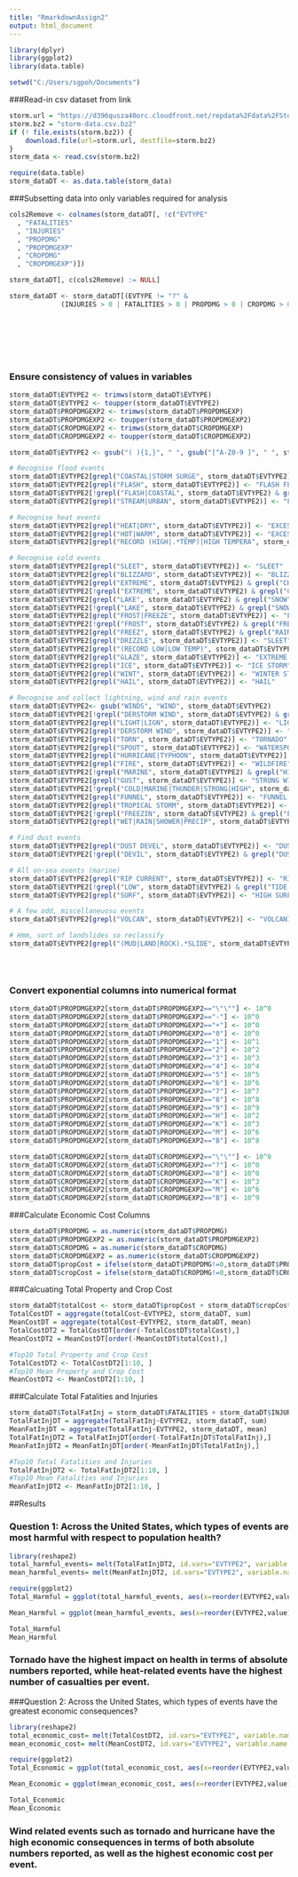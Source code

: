 ---
title: "RmarkdownAssign2"
output: html_document
---


```{r eval=FALSE}
library(dplyr)
library(ggplot2)
library(data.table)

setwd("C:/Users/sgpoh/Documents")
```

###Read-in csv dataset from link 

```{r echo=FALSE}
storm.url = "https://d396qusza40orc.cloudfront.net/repdata%2Fdata%2FStormData.csv.bz2"
storm.bz2 = "storm-data.csv.bz2"
if (! file.exists(storm.bz2)) {
    download.file(url=storm.url, destfile=storm.bz2)
}
storm_data <- read.csv(storm.bz2)

require(data.table)
storm_dataDT <- as.data.table(storm_data)
```

###Subsetting data into only variables required for analysis

```{r echo=TRUE}
cols2Remove <- colnames(storm_dataDT[, !c("EVTYPE"
  , "FATALITIES"
  , "INJURIES"
  , "PROPDMG"
  , "PROPDMGEXP"
  , "CROPDMG"
  , "CROPDMGEXP")])

storm_dataDT[, c(cols2Remove) := NULL]

storm_dataDT <- storm_dataDT[(EVTYPE != "?" & 
             (INJURIES > 0 | FATALITIES > 0 | PROPDMG > 0 | CROPDMG > 0)), c("EVTYPE"
                                                                            , "FATALITIES"
                                                                            , "INJURIES"
                                                                            , "PROPDMG"
                                                                            , "PROPDMGEXP"
                                                                            , "CROPDMG"
                                                                            , "CROPDMGEXP") ]
```

### Ensure consistency of values in variables

```{r echo=TRUE}
storm_dataDT$EVTYPE2 <- trimws(storm_dataDT$EVTYPE)
storm_dataDT$EVTYPE2 <- toupper(storm_dataDT$EVTYPE2)
storm_dataDT$PROPDMGEXP2 <- trimws(storm_dataDT$PROPDMGEXP)
storm_dataDT$PROPDMGEXP2 <- toupper(storm_dataDT$PROPDMGEXP2)
storm_dataDT$CROPDMGEXP2 <- trimws(storm_dataDT$CROPDMGEXP)
storm_dataDT$CROPDMGEXP2 <- toupper(storm_dataDT$CROPDMGEXP2)

storm_dataDT$EVTYPE2 <- gsub("( ){1,}", " ", gsub("[^A-Z0-9 ]", " ", storm_dataDT$EVTYPE2))

# Recognise flood events
storm_dataDT$EVTYPE2[grepl("COASTAL|STORM SURGE", storm_dataDT$EVTYPE2)] <- "COASTAL FLOOD"
storm_dataDT$EVTYPE2[grepl("FLASH", storm_dataDT$EVTYPE2)] <- "FLASH FLOOD"
storm_dataDT$EVTYPE2[!grepl("FLASH|COASTAL", storm_dataDT$EVTYPE2) & grepl("FLOOD", storm_dataDT$EVTYPE2)] <- "FLOOD"
storm_dataDT$EVTYPE2[grepl("STREAM|URBAN", storm_dataDT$EVTYPE2)] <- "FLOOD"

# Recognise heat events
storm_dataDT$EVTYPE2[grepl("HEAT|DRY", storm_dataDT$EVTYPE2)] <- "EXCESSIVE HEAT"
storm_dataDT$EVTYPE2[grepl("HOT|WARM", storm_dataDT$EVTYPE2)] <- "EXCESSIVE HEAT"
storm_dataDT$EVTYPE2[grepl("RECORD (HIGH|.*TEMP)|HIGH TEMPERA", storm_dataDT$EVTYPE2)] <- "EXCESSIVE HEAT"

# Recognise cold events
storm_dataDT$EVTYPE2[grepl("SLEET", storm_dataDT$EVTYPE2)] <- "SLEET"
storm_dataDT$EVTYPE2[grepl("BLIZZARD", storm_dataDT$EVTYPE2)] <- "BLIZZARD"
storm_dataDT$EVTYPE2[grepl("EXTREME", storm_dataDT$EVTYPE2) & grepl("CHILL|COLD", storm_dataDT$EVTYPE2)] <- "EXTREME COLD/WIND CHILL"
storm_dataDT$EVTYPE2[!grepl("EXTREME", storm_dataDT$EVTYPE2) & grepl("CHILL|COLD", storm_dataDT$EVTYPE2)] <- "COLD/WIND CHILL"
storm_dataDT$EVTYPE2[grepl("LAKE", storm_dataDT$EVTYPE2) & grepl("SNOW", storm_dataDT$EVTYPE2)] <- "LAKE-EFFECT SNOW"
storm_dataDT$EVTYPE2[!grepl("LAKE", storm_dataDT$EVTYPE2) & grepl("SNOW", storm_dataDT$EVTYPE2)] <- "HEAVY SNOW"
storm_dataDT$EVTYPE2[grepl("FROST|FREEZE", storm_dataDT$EVTYPE2)] <- "FROST/FREEZE"
storm_dataDT$EVTYPE2[!grepl("FROST", storm_dataDT$EVTYPE2) & grepl("FREEZE", storm_dataDT$EVTYPE2)] <- "SLEET"
storm_dataDT$EVTYPE2[grepl("FREEZ", storm_dataDT$EVTYPE2) & grepl("RAIN", storm_dataDT$EVTYPE2)] <- "SLEET"
storm_dataDT$EVTYPE2[grepl("DRIZZLE", storm_dataDT$EVTYPE2)] <- "SLEET"
storm_dataDT$EVTYPE2[grepl("(RECORD LOW|LOW TEMP)", storm_dataDT$EVTYPE2)] <- "EXTREME COLD/WIND CHILL"
storm_dataDT$EVTYPE2[grepl("GLAZE", storm_dataDT$EVTYPE2)] <- "EXTREME COLD/WIND CHILL"
storm_dataDT$EVTYPE2[grepl("ICE", storm_dataDT$EVTYPE2)] <- "ICE STORM"
storm_dataDT$EVTYPE2[grepl("WINT", storm_dataDT$EVTYPE2)] <- "WINTER STORM"
storm_dataDT$EVTYPE2[grepl("HAIL", storm_dataDT$EVTYPE2)] <- "HAIL"

# Recognise and collect lightning, wind and rain events
storm_dataDT$EVTYPE2<- gsub("WINDS", "WIND", storm_dataDT$EVTYPE2)
storm_dataDT$EVTYPE2[!grepl("DERSTORM WIND", storm_dataDT$EVTYPE2) & grepl("THUN|TSTM", storm_dataDT$EVTYPE2)] <- "LIGHTNING"
storm_dataDT$EVTYPE2[grepl("LIGHT|LIGN", storm_dataDT$EVTYPE2)] <- "LIGHTNING"
storm_dataDT$EVTYPE2[grepl("DERSTORM WIND", storm_dataDT$EVTYPE2)] <- "THUNDERSTORM WIND"
storm_dataDT$EVTYPE2[grepl("TORN", storm_dataDT$EVTYPE2)] <- "TORNADO"
storm_dataDT$EVTYPE2[grepl("SPOUT", storm_dataDT$EVTYPE2)] <- "WATERSPOUT"
storm_dataDT$EVTYPE2[grepl("HURRICANE|TYPHOON", storm_dataDT$EVTYPE2)] <- "HURRICANE (TYPHOON)"
storm_dataDT$EVTYPE2[grepl("FIRE", storm_dataDT$EVTYPE2)] <- "WILDFIRE"
storm_dataDT$EVTYPE2[!grepl("MARINE", storm_dataDT$EVTYPE2) & grepl("HIGH WIND", storm_dataDT$EVTYPE2)] <- "HIGH WIND"
storm_dataDT$EVTYPE2[grepl("GUST", storm_dataDT$EVTYPE2)] <- "STRONG WIND"
storm_dataDT$EVTYPE2[!grepl("COLD|MARINE|THUNDER|STRONG|HIGH", storm_dataDT$EVTYPE2) & grepl("WIND", storm_dataDT$EVTYPE2)] <- "STRONG WIND"
storm_dataDT$EVTYPE2[grepl("FUNNEL", storm_dataDT$EVTYPE2)] <- "FUNNEL CLOUD"
storm_dataDT$EVTYPE2[grepl("TROPICAL STORM", storm_dataDT$EVTYPE2)] <- "TROPICAL STORM"
storm_dataDT$EVTYPE2[!grepl("FREEZIN", storm_dataDT$EVTYPE2) & grepl("FOG|VOG", storm_dataDT$EVTYPE2)] <- "DENSE FOG"
storm_dataDT$EVTYPE2[grepl("WET|RAIN|SHOWER|PRECIP", storm_dataDT$EVTYPE2)] <- "HEAVY RAIN"

# Find dust events
storm_dataDT$EVTYPE2[grepl("DUST DEVEL", storm_dataDT$EVTYPE2)] <- "DUST DEVIL"
storm_dataDT$EVTYPE2[!grepl("DEVIL", storm_dataDT$EVTYPE2) & grepl("DUST", storm_dataDT$EVTYPE2)] <- "DUST STORM"

# All on-sea events (marine)
storm_dataDT$EVTYPE2[grepl("RIP CURRENT", storm_dataDT$EVTYPE2)] <- "RIP CURRENT"
storm_dataDT$EVTYPE2[!grepl("LOW", storm_dataDT$EVTYPE2) & grepl("TIDE|WAVE|SWELL", storm_dataDT$EVTYPE2)] <- "STORM SURGE/TIDE"
storm_dataDT$EVTYPE2[grepl("SURF", storm_dataDT$EVTYPE2)] <- "HIGH SURF"

# A few odd, miscellaneuosu events
storm_dataDT$EVTYPE2[grepl("VOLCAN", storm_dataDT$EVTYPE2)] <- "VOLCANIC ASH"

# Hmm, sort of landslides so reclassify
storm_dataDT$EVTYPE2[grepl("(MUD|LAND|ROCK).*SLIDE", storm_dataDT$EVTYPE2)] <- "LANDSLIDE"


                             
```

### Convert exponential columns into numerical format

```{r echo=TRUE}
storm_dataDT$PROPDMGEXP2[storm_dataDT$PROPDMGEXP2=="\"\""] <- 10^0
storm_dataDT$PROPDMGEXP2[storm_dataDT$PROPDMGEXP2=="-"] <- 10^0
storm_dataDT$PROPDMGEXP2[storm_dataDT$PROPDMGEXP2=="+"] <- 10^0
storm_dataDT$PROPDMGEXP2[storm_dataDT$PROPDMGEXP2=="0"] <- 10^0
storm_dataDT$PROPDMGEXP2[storm_dataDT$PROPDMGEXP2=="1"] <- 10^1
storm_dataDT$PROPDMGEXP2[storm_dataDT$PROPDMGEXP2=="2"] <- 10^2
storm_dataDT$PROPDMGEXP2[storm_dataDT$PROPDMGEXP2=="3"] <- 10^3
storm_dataDT$PROPDMGEXP2[storm_dataDT$PROPDMGEXP2=="4"] <- 10^4
storm_dataDT$PROPDMGEXP2[storm_dataDT$PROPDMGEXP2=="5"] <- 10^5
storm_dataDT$PROPDMGEXP2[storm_dataDT$PROPDMGEXP2=="6"] <- 10^6
storm_dataDT$PROPDMGEXP2[storm_dataDT$PROPDMGEXP2=="7"] <- 10^7
storm_dataDT$PROPDMGEXP2[storm_dataDT$PROPDMGEXP2=="8"] <- 10^8
storm_dataDT$PROPDMGEXP2[storm_dataDT$PROPDMGEXP2=="9"] <- 10^9
storm_dataDT$PROPDMGEXP2[storm_dataDT$PROPDMGEXP2=="H"] <- 10^2
storm_dataDT$PROPDMGEXP2[storm_dataDT$PROPDMGEXP2=="K"] <- 10^3
storm_dataDT$PROPDMGEXP2[storm_dataDT$PROPDMGEXP2=="M"] <- 10^6
storm_dataDT$PROPDMGEXP2[storm_dataDT$PROPDMGEXP2=="B"] <- 10^8

storm_dataDT$CROPDMGEXP2[storm_dataDT$CROPDMGEXP2=="\"\""] <- 10^0
storm_dataDT$CROPDMGEXP2[storm_dataDT$CROPDMGEXP2=="?"] <- 10^0
storm_dataDT$CROPDMGEXP2[storm_dataDT$CROPDMGEXP2=="0"] <- 10^0
storm_dataDT$CROPDMGEXP2[storm_dataDT$CROPDMGEXP2=="K"] <- 10^3
storm_dataDT$CROPDMGEXP2[storm_dataDT$CROPDMGEXP2=="M"] <- 10^6
storm_dataDT$CROPDMGEXP2[storm_dataDT$CROPDMGEXP2=="B"] <- 10^9

```
###Calculate Economic Cost Columns

```{r echo=TRUE}
storm_dataDT$PROPDMG = as.numeric(storm_dataDT$PROPDMG)
storm_dataDT$PROPDMGEXP2 = as.numeric(storm_dataDT$PROPDMGEXP2)
storm_dataDT$CROPDMG = as.numeric(storm_dataDT$CROPDMG)
storm_dataDT$CROPDMGEXP2 = as.numeric(storm_dataDT$CROPDMGEXP2)
storm_dataDT$propCost = ifelse(storm_dataDT$PROPDMG!=0,storm_dataDT$PROPDMG * storm_dataDT$PROPDMGEXP2,0)
storm_dataDT$cropCost = ifelse(storm_dataDT$CROPDMG!=0,storm_dataDT$CROPDMG * storm_dataDT$CROPDMGEXP2,0)
```

###Calcuating Total Property and Crop Cost

```{r echo=TRUE}

storm_dataDT$totalCost <- storm_dataDT$propCost + storm_dataDT$cropCost
TotalCostDT = aggregate(totalCost~EVTYPE2, storm_dataDT, sum)
MeanCostDT = aggregate(totalCost~EVTYPE2, storm_dataDT, mean)
TotalCostDT2 = TotalCostDT[order(-TotalCostDT$totalCost),]
MeanCostDT2 = MeanCostDT[order(-MeanCostDT$totalCost),]

#Top10 Total Property and Crop Cost
TotalCostDT2 <- TotalCostDT2[1:10, ]
#Top10 Mean Property and Crop Cost
MeanCostDT2 <- MeanCostDT2[1:10, ]

```

###Calculate Total Fatalities and Injuries

```{r echo=TRUE}
storm_dataDT$TotalFatInj = storm_dataDT$FATALITIES + storm_dataDT$INJURIES
TotalFatInjDT = aggregate(TotalFatInj~EVTYPE2, storm_dataDT, sum)
MeanFatInjDT = aggregate(TotalFatInj~EVTYPE2, storm_dataDT, mean)
TotalFatInjDT2 = TotalFatInjDT[order(-TotalFatInjDT$TotalFatInj),]
MeanFatInjDT2 = MeanFatInjDT[order(-MeanFatInjDT$TotalFatInj),]

#Top10 Total Fatalities and Injuries
TotalFatInjDT2 <- TotalFatInjDT2[1:10, ]
#Top10 Mean Fatalities and Injuries
MeanFatInjDT2 <- MeanFatInjDT2[1:10, ]
```

##Results

### Question 1: Across the United States, which types of events are most harmful with respect to population health?

```{r echo=TRUE}

library(reshape2)
total_harmful_events= melt(TotalFatInjDT2, id.vars="EVTYPE2", variable.name = "harmful")
mean_harmful_events= melt(MeanFatInjDT2, id.vars="EVTYPE2", variable.name = "harmful")

require(ggplot2)
Total_Harmful = ggplot(total_harmful_events, aes(x=reorder(EVTYPE2,value), y=value, fill=harmful)) + geom_bar(stat="identity") + coord_flip() + ggtitle("Total Casualties per Event Type") + xlab("Event type") + ylab("# Casualties")

Mean_Harmful = ggplot(mean_harmful_events, aes(x=reorder(EVTYPE2,value), y=value, fill=harmful)) + geom_bar(stat="identity") + coord_flip() + ggtitle("Average Casualties per Event Type") + xlab("Event type") + ylab("# Casualties")

Total_Harmful
Mean_Harmful

```

### Tornado have the highest impact on health in terms of absolute numbers reported, while heat-related events have the highest number of casualties per event.

###Question 2: Across the United States, which types of events have the greatest economic consequences?

```{r echo=TRUE}
library(reshape2)
total_economic_cost= melt(TotalCostDT2, id.vars="EVTYPE2", variable.name = "economic")
mean_economic_cost= melt(MeanCostDT2, id.vars="EVTYPE2", variable.name = "economic")

require(ggplot2)
Total_Economic = ggplot(total_economic_cost, aes(x=reorder(EVTYPE2,value), y=value, fill=economic)) + geom_bar(stat="identity") + coord_flip() + ggtitle("Total Cost per Event Type") + xlab("Event type") + ylab("Economic Cost")

Mean_Economic = ggplot(mean_economic_cost, aes(x=reorder(EVTYPE2,value), y=value, fill=economic)) + geom_bar(stat="identity") + coord_flip() + ggtitle("Average Cost per Event Type") + xlab("Event type") + ylab("Economic Cost")

Total_Economic
Mean_Economic

```
### Wind related events such as tornado and hurricane have the high economic consequences in terms of both absolute numbers reported, as well as the highest economic cost per event.